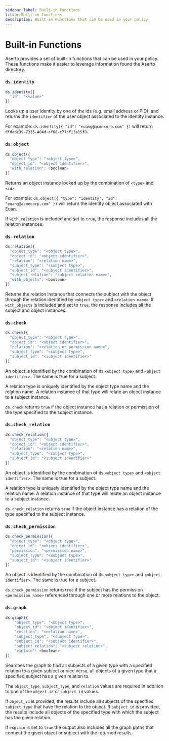 ```yaml
---
sidebar_label: Built-in Functions
title: Built-in Functions
description: Built-in Functions that can be used in your policy
---
```


# Built-in Functions

Aserto provides a set of built-in functions that can be used in your policy. These functions make it easier to leverage information found the Aserto directory.

### `ds.identity`
```js
ds.identity({
  "id": "<value>"
})
```
Looks up a user identity by one of the ids (e.g. email address or PID), and returns the `identifier` of the user object associated to the identity instance.

For example: `ds.identity({ "id": "euang@acmecorp.com" })` will return `dfdadc39-7335-404d-af66-c77cf13a15f8`.

### `ds.object`
```js
ds.object({
  "object_type": "<object type>",
  "object_id": "<object identifier>",
  "with_relation": <boolean>
})
```
Returns an object instance looked up by the combination of `<type>` and `<id>`.

For example: `ds.object({ "type": "identity", "id": "euang@acmecorp.com" })` will return the identity object associated with Euan.

If `with_relation` is included and set to `true`, the response includes all the relation instances.


### `ds.relation`

```js
ds.relation({
  "object_type": "<object type>",
  "object_id": "<object identifier>",
  "relation": "<relation name>",
  "subject_type": "<subject type>",
  "subject_id": "<subject identifier>",
  "subject_relation": "subject relation name>",
  "with_objects": <boolean>
})
```
Returns the relation instance that connects the subject with the object through the relation identified by `<object type>` and `<relation name>`.
If `with_objects` is included and set to `true`, the response includes all the subject and object instances.

### `ds.check`

```js
ds.check({
  "object_type": "<object type>",
  "object_id": "<object identifier>",
  "relation": "<relation or permission name>",
  "subject_type": "<subject type>",
  "subject_id": "<subject identifier>"
})
```

An object is identified by the combination of its `<object type>` and `<object identifier>`. The same is true for a subject.

A relation type is uniquely identified by the object type name and the relation name. A relation instance of that type will relate an object instance to a subject instance.

`ds.check` returns `true` if the object instance has a relation or permission of the type specified to the subject instance.


### `ds.check_relation`

```js
ds.check_relation({
  "object_type": "<object type>",
  "object_id": "<object identifier>",
  "relation": "<relation name>",
  "subject_type": "<subject type>",
  "subject_id": "<subject identifier>"
})
```
An object is identified by the combination of its `<object type>` and `<object identifier>`. The same is true for a subject.

A relation type is uniquely identified by the object type name and the relation name. A relation instance of that type will relate an object instance to a subject instance.

`ds.check_relation` returns `true` if the object instance has a relation of the type specified to the subject instance.

### `ds.check_permission`

```js
ds.check_permission({
  "object_type": "<object type>",
  "object_id": "<object identifier>",
  "permission": "<permission name>",
  "subject_type": "<subject type>",
  "subject_id": "<subject identifier>"
})
```
An object is identified by the combination of its `<object type>` and `<object identifier>`. The same is true for a subject.

`ds.check_permission` returns`true` if the subject has the permission `<permission name>` referenced through one or more relations to the object.

### `ds.graph`

```js
ds.graph({
    "object_type": "<object type>",
    "object_id": "<object identifier>",
    "relation": "<relation name>",
    "subject_type": "<subject type>",
    "subject_id": "<subject identifier>",
    "subject_relation": "<subject relation>",
    "explain": <boolean>
})
```

Searches the graph to find all subjects of a given type with a specified relation to a given subject or vice versa, all objects of a given type that a specified subject has a given relation to.

The `object_type`, `subject_type`, and `relation` values are required in addition to one of the `object_id` or `subject_id` values.

If `object_id` is provided, the results include all subjects of the specified `subject_type` that have the relation to the object.
If `subject_id` is provided, the results include all objects of the specified type with which the subject has the given relation.

If `explain` is set to `true` the output also includes all the graph paths that connect the given object or subject with the returned results.
